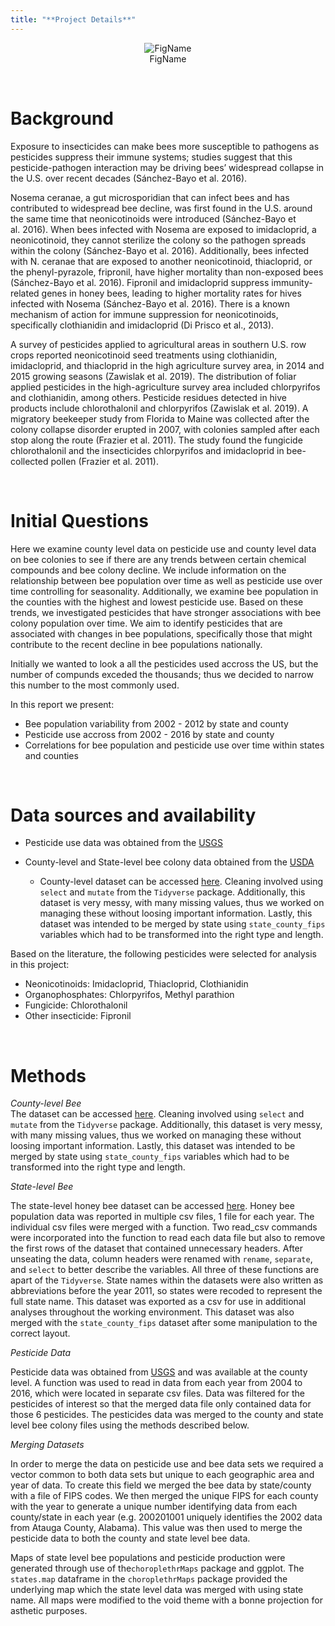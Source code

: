 ```yaml
---
title: "**Project Details**" 
---
```


<center>
![FigName](images/Bumble_Bee_pic.jpg)
</center>

<br>

# **Background**

Exposure to insecticides can make bees more susceptible to pathogens as pesticides suppress their immune systems; studies suggest that this pesticide-pathogen interaction may be driving bees’ widespread collapse in the U.S. over recent decades (Sánchez-Bayo et al. 2016).

Nosema ceranae, a gut microsporidian that can infect bees and has contributed to widespread bee decline, was first found in the U.S. around the same time that neonicotinoids were introduced (Sánchez-Bayo et al. 2016). When bees infected with Nosema are exposed to imidacloprid, a neonicotinoid, they cannot sterilize the colony so the pathogen spreads within the colony (Sánchez-Bayo et al. 2016). Additionally, bees infected with N. ceranae that are exposed to another neonicotinoid, thiacloprid, or the phenyl-pyrazole, fripronil, have higher mortality than non-exposed bees (Sánchez-Bayo et al. 2016). Fipronil and imidacloprid suppress immunity-related genes in honey bees, leading to higher mortality rates for hives infected with Nosema (Sánchez-Bayo et al. 2016). There is a known mechanism of action for immune suppression for neonicotinoids, specifically clothianidin and imidacloprid (Di Prisco et al., 2013).

A survey of pesticides applied to agricultural areas in southern U.S. row crops reported neonicotinoid seed treatments using clothianidin, imidacloprid, and thiacloprid in the high agriculture survey area, in 2014 and 2015 growing seasons (Zawislak et al. 2019). The distribution of foliar applied pesticides in the high-agriculture survey area included chlorpyrifos and clothianidin, among others. Pesticide residues detected in hive products include chlorothalonil and chlorpyrifos (Zawislak et al. 2019). A migratory beekeeper study from Florida to Maine was collected after the colony collapse disorder erupted in 2007, with colonies sampled after each stop along the route (Frazier et al. 2011). The study found the fungicide chlorothalonil and the insecticides chlorpyrifos and imidacloprid in bee-collected pollen (Frazier et al. 2011).

<br>

# **Initial Questions**

Here we examine county level data on pesticide use and county level data on bee colonies to see if there are any trends between certain chemical compounds and bee colony decline. We include information on the relationship between bee population over time as well as pesticide use over time controlling for seasonality. Additionally, we  examine bee population in the counties with the highest and lowest pesticide use. Based on these trends, we investigated pesticides that have stronger associations with bee colony population over time. We aim to identify pesticides that are associated with changes in bee populations, specifically those that might contribute to the recent decline in bee populations nationally.

Initially we wanted to look a all the pesticides used accross the US, but the number of compunds exceded the thousands; thus we decided to narrow this number to the most commonly used. 

In this report we present:  

* Bee population variability from 2002 - 2012  by state and county  
* Pesticide use accross from 2002 - 2016 by state and county  
* Correlations for bee population and pesticide use over time within states and counties  

<br>

# **Data sources and availability**

* Pesticide use data was obtained from the [USGS](https://water.usgs.gov/nawqa/pnsp/usage/maps/county-level/)

* County-level and State-level bee colony data obtained from the [USDA](https://data.world/finley/bee-colony-statistical-data-from-1987-2017) 

  * County-level dataset can be accessed [here](https://query.data.world/s/266nsnl3bnmozsl2xld7komsiyzp22). Cleaning involved using `select` and `mutate` from the `Tidyverse` package. Additionally, this dataset is very messy, with many missing values, thus we worked on managing these without loosing important information. Lastly, this dataset was intended to be merged by state using `state_county_fips` variables which had to be transformed into the right type and length. 
  


Based on the literature, the following pesticides were selected for analysis in this project:    

* Neonicotinoids:
Imidacloprid, Thiacloprid, Clothianidin   
* Organophosphates:
Chlorpyrifos, Methyl parathion  
* Fungicide:
Chlorothalonil  
* Other insecticide:
Fipronil  

<br>

# **Methods**

*County-level Bee*
<br>
The dataset can be accessed [here](https://query.data.world/s/266nsnl3bnmozsl2xld7komsiyzp22). Cleaning involved using `select` and `mutate` from the `Tidyverse` package. Additionally, this dataset is very messy, with many missing values, thus we worked on managing these without loosing important information. Lastly, this dataset was intended to be merged by state using `state_county_fips` variables which had to be transformed into the right type and length. 

*State-level Bee*


The state-level honey bee dataset can be accessed [here](https://usda.library.cornell.edu/concern/publications/rn301137d?locale=en). Honey bee population data was reported in multiple csv files, 1 file for each year. The individual csv files were merged with a function. Two read_csv commands were incorporated into the function to read each data file but also to remove the first rows of the dataset that contained unnecessary headers. After unseating the data, column headers were renamed with `rename`, `separate`, and `select` to better describe the variables. All three of these functions are apart of the `Tidyverse`. State names within the datasets were also written as abbreviations before the year 2011, so states were recoded to represent the full state name. This dataset was exported as a csv for use in additional analyses throughout the working environment. This dataset was also merged with the `state_county_fips` dataset after some manipulation to the correct layout. 

*Pesticide Data*

Pesticide data was obtained from [USGS](https://water.usgs.gov/nawqa/pnsp/usage/maps/county-level/) and was available at the county level. A function was used to read in data from each year from 2004 to 2016, which were located in separate csv files.  Data was filtered for the pesticides of interest so that the merged data file only contained data for those 6 pesticides. The pesticides data was merged to the county and state level bee colony files using the methods described below.

*Merging Datasets*

In order to merge the data on pesticide use and bee data sets we required a vector common to both data sets but unique to each geographic area and year of data. To create this field we merged the bee data by state/county with a file of FIPS codes. We then merged the unique FIPS for each county with the year to generate a unique number identifying data from each county/state in each year (e.g. 200201001 uniquely identifies the 2002 data from Atauga County, Alabama). This value was then used to merge the pesticide data to both the county and state level bee data. 

Maps of state level bee populations and pesticide production were generated through use of the`choroplethrMaps` package and ggplot. The `states.map` dataframe in the `choroplethrMaps` package provided the underlying map which the state level data was merged with using state name. All maps were modified to the void theme with a bonne projection for asthetic purposes. 

